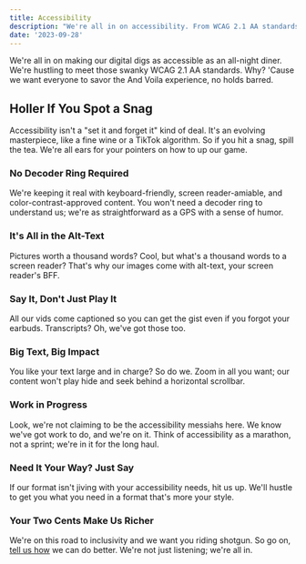 ```yaml
---
title: Accessibility
description: "We're all in on accessibility. From WCAG 2.1 AA standards to dynamic text resizing, we aim for inclusivity. Your feedback truly helps us."
date: '2023-09-28'
---
```


We're all in on making our digital digs as accessible as an all-night diner. We're hustling to meet those swanky WCAG 2.1 AA standards. Why? 'Cause we want everyone to savor the And Voila experience, no holds barred.

## Holler If You Spot a Snag

Accessibility isn't a "set it and forget it" kind of deal. It's an evolving masterpiece, like a fine wine or a TikTok algorithm. So if you hit a snag, spill the tea. We're all ears for your pointers on how to up our game.

### No Decoder Ring Required

We're keeping it real with keyboard-friendly, screen reader-amiable, and color-contrast-approved content. You won't need a decoder ring to understand us; we're as straightforward as a GPS with a sense of humor.

### It's All in the Alt-Text

Pictures worth a thousand words? Cool, but what's a thousand words to a screen reader? That's why our images come with alt-text, your screen reader's BFF.

### Say It, Don't Just Play It

All our vids come captioned so you can get the gist even if you forgot your earbuds. Transcripts? Oh, we've got those too.

### Big Text, Big Impact

You like your text large and in charge? So do we. Zoom in all you want; our content won't play hide and seek behind a horizontal scrollbar.

### Work in Progress

Look, we're not claiming to be the accessibility messiahs here. We know we've got work to do, and we're on it. Think of accessibility as a marathon, not a sprint; we're in it for the long haul.

### Need It Your Way? Just Say

If our format isn't jiving with your accessibility needs, hit us up. We'll hustle to get you what you need in a format that's more your style.

### Your Two Cents Make Us Richer

We're on this road to inclusivity and we want you riding shotgun. So go on, [tell us how](/contact) we can do better. We're not just listening; we're all in.
